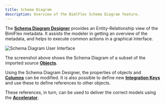 ---
title: Schema Diagram
description: Overview of the BimlFlex Schema Diagram feature.
---
<head>
  <meta name="varigenceProduct" content="BimlFlex"></meta>
  <meta name="varigenceArticleType" content="Reference"></meta>
</head>

The [**Schema Diagram Designer**](./schema-diagram) provides an Entity-Relationship view of the BimlFlex metadata. It assists the modeler in getting an overview of the metadata, and helps to execute common actions in a graphical interface.

![Schema Diagram User Interface](/img/bimlflex/schema-diagram-overview.png "Schema Diagram User Interface")

The screenshot above shows the Schema Diagram of a subset of the imported source [**Objects**](./object-editor).

Using the Schema Diagram Designer, the properties of objects and [**Columns**](./column-editor) can be modified. It is also possible to define new [**Integration Keys**](../concepts/integration-keys) and use these to define references to other objects.

These references, in turn, can be used to deliver the correct models using the [**Accelerator**](./accelerator).
